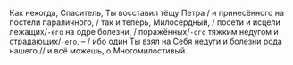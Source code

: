 Как некогда, Спаситель, Ты восставил тёщу Петра / и принесённого на постели параличного, / так и теперь, Милосердный, / посети и исцели лежащих/`-его` на одре болезни, / поражённых/`-ого` тяжким недугом и страдающих/`-его`, – / ибо один Ты взял на Себя недуги и болезни рода нашего // и всё можешь, о Многомилостивый.
